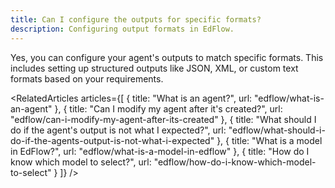 ```yaml
---
title: Can I configure the outputs for specific formats?
description: Configuring output formats in EdFlow.
---
```


Yes, you can configure your agent's outputs to match specific formats. This includes setting up structured outputs like JSON, XML, or custom text formats based on your requirements.


<Content />

<RelatedArticles articles={[
  {
    title: "What is an agent?",
    url: "edflow/what-is-an-agent"
  },
  {
    title: "Can I modify my agent after it's created?",
    url: "edflow/can-i-modify-my-agent-after-its-created"
  },
  {
    title: "What should I do if the agent's output is not what I expected?",
    url: "edflow/what-should-i-do-if-the-agents-output-is-not-what-i-expected"
  },
  {
    title: "What is a model in EdFlow?",
    url: "edflow/what-is-a-model-in-edflow"
  },
  {
    title: "How do I know which model to select?",
    url: "edflow/how-do-i-know-which-model-to-select"
  }
]} />
